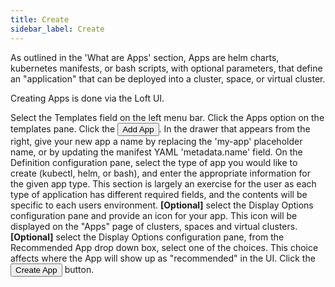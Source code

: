 ```yaml
---
title: Create
sidebar_label: Create
---
```



As outlined in the 'What are Apps' section, Apps are helm charts, kubernetes manifests, or bash
scripts, with optional parameters, that define an "application" that can be deployed into a
cluster, space, or virtual cluster.

Creating Apps is done via the Loft UI.

<Flow id="create-app">
    <Step>
        Select the <NavStep>Templates</NavStep> field on the left menu bar.
    </Step>
    <Step>
        Click the <NavStep>Apps</NavStep> option on the templates pane.
    </Step>
    <Step>
        Click the <Button>Add App</Button>.
    </Step>
    <Step>
        In the drawer that appears from the right, give your new app a name by replacing the
        'my-app' placeholder name, or by updating the manifest YAML 'metadata.name' field.
    </Step>
    <Step>
        On the <Label>Definition</Label> configuration pane, select the type of app you would
        like to create (kubectl, helm, or bash), and enter the appropriate information for the
        given app type. This section is largely an exercise for the user as each type of
        application has different required fields, and the contents will be specific to each
        users environment.
    </Step>
    <Step>
        <b>[Optional]</b> select the <Label>Display Options</Label> configuration pane and
        provide an icon for your app. This icon will be displayed on the "Apps" page of clusters,
        spaces and virtual clusters.
    </Step>
    <Step>
        <b>[Optional]</b> select the <Label>Display Options</Label> configuration pane, from the
        <Label>Recommended App</Label> drop down box, select one of the choices. This choice
        affects where the App will show up as "recommended" in the UI.
    </Step>
    <Step>
        Click the <Button>Create App</Button> button.
    </Step>
</Flow>